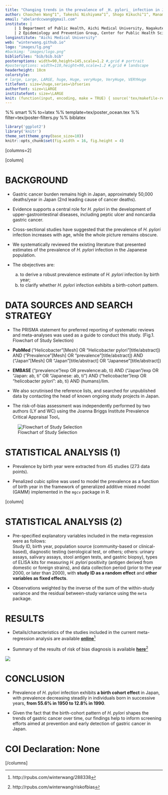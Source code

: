 ```yaml
---
title: "Changing trends in the prevalence of _H. pylori_ infection in Japan (1908-2003): a systematic review and meta-regression analysis of 170,000 individuals"
author: Chaochen Wang^1^, Takeshi Nishiyama^1^, Shogo Kikuchi^1^, Manami Inoue^2^,  Norie Sawada^2^, Shoichiro Tsugane^2^, Yingsong Lin^1^
email: "abelardccwang@gmail.com"
institute: | 
    | 1 Department of Public Health, Aichi Medical University, Nagakute, Aichi, Japan; 
    | 2 Epidemiology and Prevention Group, Center for Public Health Sciences, National Cancer Center, Tokyo, Japan
longinstitute: "Aichi Medical University"
web: "winterwang.github.io"
logo: "images/lg.png"
#backimg: "images/logo.png"
bibliofiles: "bib/bib.bib"
posteroptions: width=90,height=145,scale=1.2 #,grid # portrait
#posteroptions: width=110,height=90,scale=1.2 #,grid # landscape
headerheight: 18cm
colorstyle:
# large, Large, LARGE, huge, Huge, veryHuge, VeryHuge, VERYHuge
titlefont: size=\huge,series=\bfseries
authorfont: size=\LARGE
institutefont: size=\LARGE
knit: (function(input, encoding, make = TRUE) { source('tex/makefile-renderer.R', local = TRUE) })
---
```


%% smart
%% to=latex
%% template=tex/poster_ocean.tex
%% filter=tex/poster-filters.py
%% biblatex

```r
library('ggplot2')
library('knitr')
theme_set(theme_grey(base_size=10))
knitr::opts_chunk$set(fig.width = 16, fig.height = 4)
```

[columns=2]

[column]

# BACKGROUND

-  Gastric cancer burden remains high in Japan, approximately 50,000 deaths/year in Japan (2nd leading cause of cancer deaths).

-  Evidence supports a central role for _H. pylori_ in the development of upper-gastrointestinal diseases, including peptic ulcer and noncardia gastric cancer.

-  Cross-sectional studies have suggested that the prevalence of _H. pylori_ infection increases with age, while the whole picture remains obscure.

-  We systematically reviewed the existing literature that presented estimates of the prevalence of _H. pylori_ infection in the Japanese population.

-  The obejectives are:  
   a) to derive a robust prevalence estimate of _H. pylori_ infection by birth year;   
   b) to clarify whether _H. pylori_ infection exhibits a birth-cohort pattern. 

<!--

- Standard abreviations \\eg and \\ie for \eg and \ie
- Units like \pps{900}
- **Highlights** and *highlights*

-->

# DATA SOURCES AND SEARCH STRATEGY

- The PRISMA statement for preferred reporting of systematic reviews and meta-analyses was used as a guide to conduct this study. (Fig.1. Flowchart of Study Selection) 

- **PubMed ** ("Helicobacter"[Mesh] OR "Helicobacter pylori"[title/abstract]) AND ("Prevalence"[Mesh] OR "prevalence"[title/abstract]) AND ("Japan"[Mesh] OR "Japan"[title/abstract] OR "Japanese"[title/abstract])

- **EMBASE **  ("prevalence"/exp OR prevalence:ab, ti) AND ("Japan"/exp OR "Japan: ab, ti" OR "Japanese: ab, ti") AND ("helicobacter"/exp OR "helicobacter pylori": ab, ti) AND (humans)/lim.

- We also scrutinised the reference lists, and searched for unpublished data by contacting the head of known ongoing study projects in Japan. 

- The risk-of-bias assessment was independently performed by two authors (LY and WC) using the Joanna Briggs Institute Prevalence Critical Appraisal Tool。

![Flowchart of Study Selection](images/Figure_1.png)

# STATISTICAL ANALYSIS (1)

- Prevalence by birth year were extracted from 45 studies (273 data points).

- Penalized cubic spline was used to model the prevalence as a function of birth year in the framework of generalized additive mixed model (GAMM) implemented in the `mgcv` package in R. 

[column]

# STATISTICAL ANALYSIS (2) 

- Pre-specified explanatory variables included in the meta-regression were as follows:   
  Study ID, birth year, population source (community-based or clinical-based), diagnostic testing (serological test, or others; others: urinary assays, salivary assays, stool antigen tests, and gastric biopsy), types of ELISA kits for measuring _H. pylori_ positivity (antigen derived from domestic or foreign strains), and data collection period (prior to the year 2000, or later than 2000), with **study ID as a random effect** and **other variables as fixed effects**.

- Observations weighted by the inverse of the sum of the within-study variance and the residual between-study variance using the `meta` package.



# RESULTS

- Details/characteristics of the studies included in the current meta-regression analysis are available [**online**](http://rpubs.com/winterwang/288338)^[http://rpubs.com/winterwang/288338]

- Summary of the results of risk of bias diagnosis is available [**here**](http://rpubs.com/winterwang/riskofbias)^[http://rpubs.com/winterwang/riskofbias]

![](images/main.png)


\begin{table}[]
\centering
\captionof{Table 1. Prevalence of \textit{H. pylori} infection by birth year}
\label{my-label}
\begin{tabular}{@{}cccc@{}}
\toprule
Birth Year & Prevalence & 95\% CI low & 95\% CI high \\ \midrule
1908 & 0.574 & 0.520 & 0.626 \\
1909 & 0.580 & 0.530 & 0.628 \\
1910 & 0.586 & 0.540 & 0.631 \\
1911 & 0.592 & 0.549 & 0.633 \\
1912 & 0.597 & 0.559 & 0.635 \\
\dots & \dots & \dots & \dots \\
1925 & 0.650 & 0.634 & 0.667 \\
1926 & 0.651 & 0.635 & 0.667 \\
\rowcolor[HTML]{F8FF00} 
1927 & 0.652 & 0.636 & 0.666 \\
1928 & 0.651 & 0.637 & 0.665 \\
1929 & 0.651 & 0.637 & 0.664 \\
\dots & \dots & \dots & \dots \\
\rowcolor[HTML]{F8FF00} 
1996 & 0.080 & 0.064 & 0.100 \\
1997 & 0.075 & 0.059 & 0.095 \\
1998 & 0.070 & 0.054 & 0.091 \\
\dots & \dots & \dots & \dots \\
2002 & 0.053 & 0.036 & 0.076 \\
2003 & 0.049 & 0.032 & 0.074 \\ \bottomrule
\end{tabular}
\end{table}


# CONCLUSION

- Prevalence of _H. pylori_ infection exhibits **a birth cohort effect** in Japan, with prevalence decreasing steadily in individuals born in successive years, **from 55.6% in 1950 to 12.8% in 1990**.  

- Given the fact that the birth-cohort pattern of _H. pylori_ shapes the trends of gastric cancer over time, our findings help to inform screening efforts aimed at prevention and early detection of gastric cancer in Japan.


<!--\vskip0.5cm

[/columns]


[columns=2]

[column]

-->

# COI Declaration: None



<!--\vskip4.4cm-->

[/columns]
